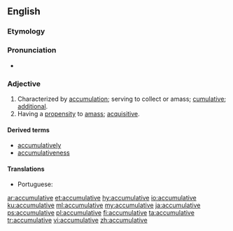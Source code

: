 ==English==

===Etymology===
{{suffix|accumulate|ive|lang=en}}

===Pronunciation===
* {{a|US}} {{IPA|/ə.ˈkjum.jə.ˌleɪ.tɪv/|/ə.ˈkjum.jə.ˌlə.tɪv/|lang=en}}

===Adjective===
{{en-adj}}

# Characterized by [[accumulation]]; serving to collect or amass; [[cumulative]]; [[additional]].
# Having a [[propensity]] to [[amass]]; [[acquisitive]].

====Derived terms====
* [[accumulatively]]
* [[accumulativeness]]

====Translations====
{{trans-top|serving to collect or amass}}
* Portuguese: {{t|pt|acumulativo}}
{{trans-mid}}
{{trans-bottom}}

[[ar:accumulative]]
[[et:accumulative]]
[[hy:accumulative]]
[[io:accumulative]]
[[ku:accumulative]]
[[ml:accumulative]]
[[my:accumulative]]
[[ja:accumulative]]
[[ps:accumulative]]
[[pl:accumulative]]
[[fi:accumulative]]
[[ta:accumulative]]
[[tr:accumulative]]
[[vi:accumulative]]
[[zh:accumulative]]